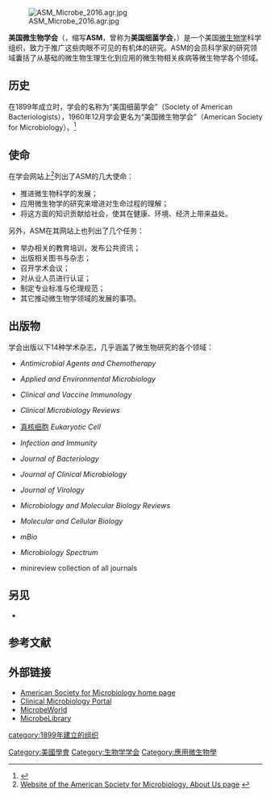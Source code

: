 {{primarysources|time=2014-11-19T15:42:59+00:00}}
[[File:ASM_Microbe_2016.agr.jpg|thumb]]

'''美国微生物学会'''（{{lang-en|American Society for Microbiology}}，缩写'''ASM'''，曾称为'''美国细菌学会'''，{{lang-en|Society of American Bacteriologists}}）是一个美国[[微生物学|微生物学]]科学组织，致力于推广这些肉眼不可见的有机体的研究。ASM的会员科学家的研究领域囊括了从基础的微生物生理生化到应用的微生物相关疾病等微生物学各个领域。

==历史==
在1899年成立时，学会的名称为“美国细菌学会”（Society of American Bacteriologists），1960年12月学会更名为“美国微生物学会”（American Society for Microbiology）。<ref>{{cite web
 |title       = Website of the American Society for Microbiology, Timeline of the Society page
 |url         = http://www.asm.org/index.php/membership/timeline-of-the-society.html?title=Timeline+of+the+Society
 |deadurl     = yes
 |archiveurl  = https://web.archive.org/web/20120320005136/http://www.asm.org/index.php/membership/timeline-of-the-society.html?title=Timeline+of+the+Society
 |archivedate = 2012-03-20
}}</ref>

==使命==
在学会网站上<ref name="Source 1">[https://web.archive.org/web/20120701095820/http://www.asm.org/index.php/unknown/about-asm.html Website of the American Society for Microbiology, About Us page] {{webarchive|url=https://web.archive.org/web/20120701095820/http://www.asm.org/index.php/unknown/about-asm.html |date=2012-07-01 }}</ref>列出了ASM的几大使命：
*推进微生物科学的发展；
*应用微生物学的研究来增进对生命过程的理解；
*将这方面的知识贡献给社会，使其在健康、环境、经济上带来益处。 

另外，ASM在其网站上也列出了几个任务：
*举办相关的教育培训，发布公共资讯；
*出版相关图书与杂志；
*召开学术会议；
*对从业人员进行认证；
*制定专业标准与伦理规范；
*其它推动微生物学领域的发展的事项。

==出版物==

学会出版以下14种学术杂志，几乎涵盖了微生物研究的各个领域：
*{{le|抗菌剂与化疗|Antimicrobial Agents and Chemotherapy}} ''Antimicrobial Agents and Chemotherapy''
*{{le|应用与环境微生物学|Applied and Environmental Microbiology}} ''Applied and Environmental Microbiology''
*{{le|临床与疫苗免疫学|Clinical and Vaccine Immunology}} ''Clinical and Vaccine Immunology''
*{{le|临床微生物学评论|Clinical Microbiology Reviews}} ''Clinical Microbiology Reviews''
*[[真核细胞|真核细胞]] ''Eukaryotic Cell''
*{{le|感染与免疫|Infection and Immunity}} ''Infection and Immunity''
*{{le|细菌学杂志|Journal of Bacteriology}} ''Journal of Bacteriology''
*{{le|临床微生物学杂志|Journal of Clinical Microbiology}} ''Journal of Clinical Microbiology''
*{{le|病毒学杂志|Journal of Virology}} ''Journal of Virology''
*{{le|分子与细胞生物学评论|Microbiology and Molecular Biology Reviews}} ''Microbiology and Molecular Biology Reviews''
*{{le|分子与细胞生物学 (期刊)|Molecular and Cellular Biology (journal)|分子与细胞生物学}} ''Molecular and Cellular Biology''
*{{le|mBio|mBio}} ''mBio''
*{{le|微生物學譜|Microbiology Spectrum}} ''Microbiology Spectrum''
*minireview collection of all journals

==另见==
*{{le|英国微生物学协会|Society for General Microbiology}}
==参考文献==
<references/>

==外部链接==
*[http://www.asm.org/ American Society for Microbiology home page]
*[http://clinmicro.asm.org/ Clinical Microbiology Portal]
*[http://www.microbeworld.org MicrobeWorld]
*[http://www.microbelibrary.org MicrobeLibrary]

{{Presidents of the American Society for Microbiology|state=collapsed}}
{{Authority control}}

{{DEFAULTSORT:American Society For Microbiology}}
[[Category:美國學會|Category:美國學會]]
[[Category:生物学学会|Category:生物学学会]]
[[category:1899年建立的组织|category:1899年建立的组织]]
[[Category:應用微生物學|Category:應用微生物學]]